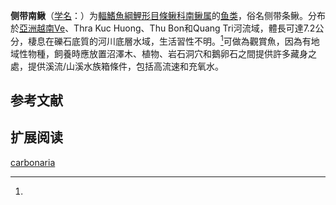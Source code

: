 {{Speciesbox
| name = 侧带南鳅
| status = LC
| status_system = IUCN3.1
| image = 
| genus = Schistura
| species = carbonaria
| authority = Freyhof & Serov, 2001<ref name='id6358'>{{cite web| url =http://www.bioinfo.cn/db05/BjdwSpecies.php?action=view&id=6358| title =侧带南鳅| work =中国动物物种编目数据库| publisher =中国科学院微生物研究所| author =中国科学院动物研究所| accessdate =2009-04-11| deadurl =yes| archiveurl =https://web.archive.org/web/20160305021345/http://www.bioinfo.cn/db05/BjdwSpecies.php?action=view&id=6358| archivedate =2016-03-05}}</ref>
}}

'''侧带南鳅'''（[[学名|学名]]：{{lang|la|''Schistura laterivittata''}}）为[[輻鰭魚綱|輻鰭魚綱]][[鯉形目|鯉形目]][[條鳅科|條鳅科]][[南鳅属|南鳅属]]的[[鱼类|鱼类]]，俗名侧带条鳅。分布於[[亞洲|亞洲]][[越南|越南]]Ve、Thra Kuc Huong、Thu Bon和Quang Tri河流域，體長可達7.2公分，棲息在礫石底質的河川底層水域，生活習性不明。<ref name='id6358'/>可做為觀賞魚，因為有地域性物種，飼養時應放置沼澤木、植物、岩石洞穴和鵝卵石之間提供許多藏身之處，提供溪流/山溪水族箱條件，包括高流速和充氧水。

== 参考文献 ==
{{reflist}}

== 扩展阅读 ==
{{refbegin}}
{{wikispecies-inline|Schistura carbonaria|侧带南鳅}}
{{refend}}
{{Taxonbar|from=Q3757701}}

[[Category:南鳅属|carbonaria]]


{{鯉形目小作品}}